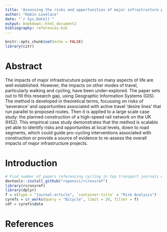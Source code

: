 ```yaml
---
title: 'Assessing the risks and opportunities of major infrastructure projects for active travel: a geographical approach'
author: "Robin Lovelace"
date: "`r Sys.Date()`"
output: bookdown::html_document2
bibliography: references.bib
---
```


```r
knitr::opts_chunk$set(echo = FALSE)
library(citr)
```

# Abstract {-}

The impacts of major infrastrucuture pojects on many aspects of life are well established. However, the impacts on other modes of travel, particularly walking and cycling, have been under-explored. The paper sets out to fill this research gap, using Geographic Information Systems (GIS). The method is developed in theoretical terms, focussing on risks of 'severance' and opportunities associated with active travel 'desire lines' that run parallel to proposed routes. Then it is applied to a large scale case study: the planned construction of a high-speed rail network on the UK (HS2). This empirical case study demonstrates that the method is scalable yet able to identify risks and opportunites at local levels, down to road segments, which could guide pro-cycling interventions associated with construction or provide a source of evidence to re-assess the overall impacts of major infrastructure projects.

# Introduction

```r
# Find number of papers referencing cycling in top transport journals over time
devtools::install_github("ropensci/rcrossref")
library(rcrossref)
library(dplyr)
f = c(type = "journal-article", `container-title` = "Risk Analysis")
cyrefs = cr_works(query = "Bicycle", limit = 20, filter = f)
cdf = cyrefs$data
```

# References